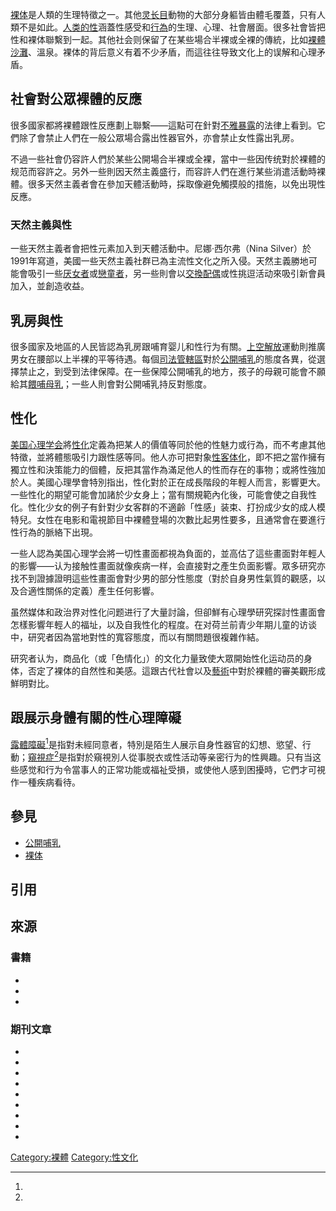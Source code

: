 [[裸体|裸体]]是人類的生理特徵之一。其他[[灵长目|灵长目]]動物的大部分身軀皆由體毛覆蓋，只有人類不是如此。[[人类的性|人类的性]]涵蓋性感受和[[人类性行为|行為]]的生理、心理、社會層面。很多社會皆把性和裸体聯繫到一起。其他社会则保留了在某些場合半裸或全裸的傳統，比如[[裸體沙灘|裸體沙灘]]、溫泉。裸体的背后意义有着不少矛盾，而這往往导致文化上的误解和心理矛盾{{sfn|Barcan|2004a}}。

==社會對公眾裸體的反應==
{{main|性興奮}}
很多國家都將裸體跟性反應劃上聯繫——這點可在針對[[不雅暴露|不雅暴露]]的法律上看到。它們除了會禁止人們在一般公眾場合露出性器官外，亦會禁止女性露出乳房。

不過一些社會仍容許人們於某些公開場合半裸或全裸，當中一些因传统對於裸體的规范而容許之。另外一些則因天然主義盛行，而容許人們在進行某些消遣活動時裸體。很多天然主義者會在參加天體活動時，採取像避免觸摸般的措施，以免出現性反應{{sfn|Smith|1980}}。

=== 天然主義與性 ===
一些天然主義者會把性元素加入到天體活動中。尼娜·西尔弗（Nina Silver）於1991年寫道，美國一些天然主義社群已為主流性文化之所入侵。天然主義勝地可能會吸引一些[[厌女症|厌女者]]或[[恋童|戀童者]]，另一些則會以[[交換配偶|交換配偶]]或性挑逗活动來吸引新會員加入，並創造收益{{sfn|Silver|1991}}。

== 乳房與性 ==
很多國家及地區的人民皆認為乳房跟哺育婴儿和性行为有關。[[上空解放|上空解放]]運動則推廣男女在腰部以上半裸的平等待遇{{sfn|Jensen|2004}}。每個[[司法管轄權|司法管轄區]]對於[[公開哺乳|公開哺乳]]的態度各異，從選擇禁止之，到受到法律保障。在一些保障公開哺乳的地方，孩子的母親可能會不願給其[[母乳哺育|餵哺母乳]]{{sfn|Wolf|2008|p=11}}{{sfn|Vance|2005|pp=51–54}}；一些人則會對公開哺乳持反對態度{{sfn|Jordan|Pile|2003|p=233}}。

== 性化 ==
[[美国心理学会|美国心理学会]]將[[性化|性化]]定義為把某人的價值等同於他的性魅力或行為，而不考慮其他特徵，並將體態吸引力跟性感等同。他人亦可把對象[[性客体化|性客体化]]，即不把之當作擁有獨立性和決策能力的個體，反把其當作為滿足他人的性而存在的事物；或將性強加於人。美國心理學會特別指出，性化對於正在成長階段的年輕人而言，影響更大。一些性化的期望可能會加諸於少女身上；當有關規範內化後，可能會使之自我性化。性化少女的例子有針對少女客群的不適齡「性感」装束、打扮成少女的成人模特兒。女性在电影和電視節目中裸體登場的次數比起男性要多，且通常會在要進行性行為的脈絡下出現{{sfn|Zurbriggen|Collins|Lamb|Roberts|2007}}。

一些人認為美国心理学会將一切性畫面都視為負面的，並高估了這些畫面對年輕人的影響——认为接触性畫面就像疾病一样，会直接對之產生负面影響{{sfn|Lerum|Dworkin|2009}}。眾多研究亦找不到證據證明這些性畫面會對少男的部分性態度（對於自身男性氣質的觀感，以及合適性關係的定義）產生任何影響{{sfn|Allen|2006}}。

虽然媒体和政治界对性化问题进行了大量討論，但卻鮮有心理學研究探討性畫面會怎樣影響年輕人的福址，以及自我性化的程度。在对荷兰前青少年期儿童的访谈中，研究者因為當地對性的寬容態度，而以有關問題很複雜作結{{sfn|Duits|van Zoonen|2011}}。

研究者认为，商品化（或「色情化」）的文化力量致使大眾開始性化运动员的身体，否定了裸体的自然性和美感。這跟古代社會以及[[裸体_(艺术)|藝術]]中對於裸體的審美觀形成鮮明對比{{sfn|Jirasek|Kohe|Hurych|2013}}。

==跟展示身體有關的性心理障礙==
[[露體癖|露體障礙]]<ref name="PsychToday.exhibitionism"/>是指對未經同意者，特別是陌生人展示自身性器官的幻想、慾望、行動；[[窺視症|窺視症]]<ref name="PsychToday.voyeurism"/>是指對於窺視別人從事脱衣或性活动等亲密行为的性興趣。只有当这些感觉和行为令當事人的正常功能或福祉受損，或使他人感到困擾時，它們才可視作一種疾病看待。

== 參見 ==
* [[公開哺乳|公開哺乳]]
* [[裸体|裸体]]
==引用==
{{reflist |refs=
<ref name="PsychToday.exhibitionism">{{cite web| website=Psychology Today| title=Exhibitionism| url=https://www.psychologytoday.com/us/conditions/exhibitionism| accessdate= 2020-03-19}}</ref>

<ref name="PsychToday.voyeurism">{{cite web| website=Psychology Today| title=Voyeuristic Disorder| url=https://www.psychologytoday.com/us/conditions/voyeuristic-disorder| accessdate= 2020-03-19}}</ref>
}}

==來源==
===書籍===
{{refbegin|30em}}
*{{cite book |last=Barcan |first=Ruth |year=2004a |title=Nudity: A Cultural Anatomy |publisher=Berg Publishers |isbn=1859738729|ref=harv  }}
*{{cite book |editor-last1=Jordan |editor-first1=Tim |editor-last2=Pile |editor-first2=Steve |title=Social Change |url=https://books.google.com/books?id=grHFCYB3WiMC |year=2003 |publisher=Wiley |isbn=978-0-631-23312-1 |ref=harv |access-date=2021-01-23 |archive-date=2020-08-19 |archive-url=https://web.archive.org/web/20200819112520/https://books.google.com/books?id=grHFCYB3WiMC |dead-url=no }}
*{{cite book| last1=Zurbriggen| first1=Eileen L.| first2=Rebecca L.| last2=Collins| first3=Sharon| last3=Lamb| first4=Tomi-Ann| last4=Roberts| first5=Deborah L.| last5=Tolman| first6=L. Monique| last6=Ward| first7=Jeanne| last7=Blake| year=2007| title=Report of the APA Task Force on the Sexualization of Girls| publisher=[[美国心理学会|American Psychological Association]]| location=Washington, D.C.| url=http://www.apa.org/pi/women/programs/girls/report-full.pdf| oclc=123130352| ref=harv| access-date=2021-01-23| archive-date=2012-09-17| archive-url=https://www.webcitation.org/6AkCdkeYC?url=http://www.apa.org/pi/women/programs/girls/report-full.pdf| dead-url=no}}
{{refend}}

===期刊文章===
{{refbegin|30em}}
*{{cite journal| last=Allen| first=Louisa| year=2006| title='Looking at the Real Thing': Young Men, Pornography, and Sexuality Education| journal=Discourse: Studies in the Cultural Politics of Education| volume=27| issue=1| pages=69–83| doi=10.1080/01596300500510302|ref=harv}}
*{{cite journal| last1=Duits| first1=Linda| first2=Liesbet | last2=van Zoonen| year=2011| title=Coming to Terms with Sexualization| journal=European Journal of Cultural Studies| volume=14| issue=5| pages=491–506| doi=10.1177/1367549411412201| url=https://dspace.lboro.ac.uk/2134/13277 |ref=harv}}
*{{cite journal| last=Jensen| first=Robin| year=2004| title=Topfreedom: A rhetorical analysis of the debate with a bust| journal=Women and Language| location=Urbana| volume=27| issue=1| pages=68–69| url=http://search.proquest.com/docview/198827659/citation/61F5D22D7474E88PQ/1| ref=harv| access-date=2021-01-23| archive-date=2020-03-25| archive-url=https://web.archive.org/web/20200325182733/https://search.proquest.com/docview/198827659/citation/61F5D22D7474E88PQ/1| dead-url=no}}
*{{cite journal| last1=Jirasek| first1=Ivo| first2=Geoffery Zain | last2=Kohe| first3=Emanuel | last3=Hurych| year=2013| title=Reimagining Athletic Nudity: The Sexualization of Sport as a Sign of a 'Porno-Ization' of Culture| journal=Sport in Society | volume=16| issue=6| pages=721–734| doi=10.1080/17430437.2012.753525 |ref=harv}}
*{{cite journal| last1=Lerum| first1=Kari| first2=Shari L. | last2=Dworkin| year=2009| title='Bad Girls Rule': An Interdisciplinary Feminist Commentary on the Report of the APA Task Force on the Sexualization of Girls| journal=The Journal of Sex Research| volume=46| issue=4| pages=250–263| doi=10.1080/00224490903079542| pmid=19657944|ref=harv}}
*{{cite journal| last=Silver| first=Nina| title=The Shame of Being Naked| journal=Off Our Backs| volume=21| issue=8| year=1991| pages=6–7 | jstor=20833713|ref=harv}}
*{{cite journal| last = Smith| first = H. W.| doi = 10.1007/BF00987137| issn = 1573-7837| volume = 3| issue = 3| pages = 223–241| title = A Modest Test of Cross-Cultural Differences in Sexual Modesty, Embarrassment and Self-Disclosure| journal = Qualitative Sociology|  date = 1980-09-01 |ref=harv}}
*{{cite journal | last = Vance | first = Melissa R. | title = Breastfeeding Legislation in the United States: A General Overview and Implications for Helping Mothers | journal = LEAVEN | year = 2005 | volume = 41 | issue = 3 | pages = 51–54 | url = http://www.llli.org/llleaderweb/LV/LVJunJul05p51.html | deadurl = yes | archiveurl = https://web.archive.org/web/20070331220518/http://www.llli.org/llleaderweb/LV/LVJunJul05p51.html | archivedate = 2007-03-31 | ref = harv | access-date = 2021-01-23 }}
*{{cite journal|last=Wolf |first=JH |doi=10.1186/1746-4358-3-11| title=Got milk? Not in public!|pmid =18680578|year =2008|volume =3|issue =1|pages =11|pmc =2518137|journal =International Breastfeeding Journal|ref=harv }}
{{refend}}
{{Nudity}}

[[Category:裸體|Category:裸體]]
[[Category:性文化|Category:性文化]]